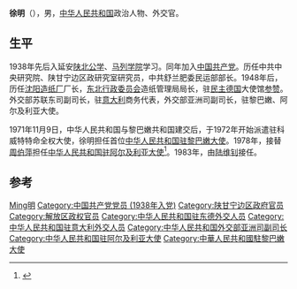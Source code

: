 {{Otheruses|徐明|other=同名或類似名的其它條目描述}}
'''徐明'''（{{bd|1916年||1988年|}}），男，[[中华人民共和国|中华人民共和国]]政治人物、外交官。

== 生平 ==
1938年先后入延安[[陕北公学|陕北公学]]、[[马列学院|马列学院]]学习。同年加入[[中国共产党|中国共产党]]。历任中共中央研究院、陕甘宁边区政研究室研究员，中共舒兰肥委民运部部长。1948年后，历任[[沈阳造纸厂|沈阳造纸厂]]厂长，[[东北行政委员会|东北行政委员会]]造纸管理局局长，驻[[民主德国|民主德国]]大使馆[[参赞|参赞]]。外交部苏联东司副司长，驻[[意大利|意大利]]商务代表，外交部亚洲司副司长，驻黎巴嫩、阿尔及利亚大使。

1971年11月9日，中华人民共和国与黎巴嫩共和国建交后，于1972年开始派遣驻科威特特命全权大使，徐明担任首位[[中国驻黎巴嫩大使列表|中华人民共和国驻黎巴嫩大使]]。1978年，接替[[周伯萍|周伯萍]]担任[[中国驻阿尔及利亚大使列表|中华人民共和国驻阿尔及利亚大使]]<ref>{{cite web|author=中华人民共和国外交部|title=中国驻阿尔及利亚历任大使|url=http://www.mfa.gov.cn/chn/pds/ziliao/wjrw/2167/2169/t9152.htm|publisher=中华人民共和国外交部|accessdate=2012-03-03}}</ref>。1983年，由[[陆维钊_(外交官)|陆维钊]]接任。

== 参考 ==
{{reflist}}

{{start box}}
{{s-dip}}
{{succession box|首任|[[许文益|许文益]]|[[中国驻黎巴嫩大使列表|中华人民共和国驻黎巴嫩大使]]|1972年3月-1978年9月}}
{{succession box|[[周伯萍|周伯萍]]|[[陆维钊_(外交官)|陆维钊]]|[[中国驻阿尔及利亚大使列表|中华人民共和国驻阿尔及利亚大使]]|1978年9月-1983年2月}}
{{end box}}
{{中华人民共和国官员小作品}}

{{Authority control}}
{{DEFAULTSORT:Xu徐}}
[[Category:徐姓|Ming明]]
[[Category:中国共产党党员_(1938年入党)|Category:中国共产党党员 (1938年入党)]]
[[Category:陕甘宁边区政府官员|Category:陕甘宁边区政府官员]]
[[Category:解放区政权官员|Category:解放区政权官员]]
[[Category:中华人民共和国驻东德外交人员|Category:中华人民共和国驻东德外交人员]]
[[Category:中华人民共和国驻意大利外交人员|Category:中华人民共和国驻意大利外交人员]]
[[Category:中华人民共和国外交部亚洲司副司长|Category:中华人民共和国外交部亚洲司副司长]]
[[Category:中华人民共和国驻阿尔及利亚大使|Category:中华人民共和国驻阿尔及利亚大使]]
[[Category:中華人民共和國駐黎巴嫩大使|Category:中華人民共和國駐黎巴嫩大使]]